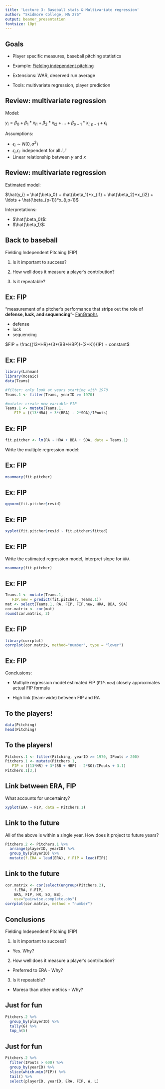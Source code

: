 ```yaml
---
title: 'Lecture 3: Baseball stats & Multivariate regression'
author: "Skidmore College, MA 276"
output: beamer_presentation
fontsize: 10pt
---
```



## Goals

- Player specific measures, baseball pitching statistics

- Example: [Fielding independent pitching](http://sports.yahoo.com/mlb/blog/big_league_stew/post/Everything-you-always-wanted-to-know-about-FIP?urn=mlb,206286)

- Extensions: WAR, deserved run average

- Tools: multivariate regression, player prediction 



## Review: multivariate regression

Model: 

$y_i = \beta_0 + \beta_1*x_{i1} + \beta_2*x_{i2} + \ldots + \beta_{p-1}*x_{i,p-1} + \epsilon_i$


Assumptions: 

- $\epsilon_i \sim N(0, \sigma^2)$
- $\epsilon_i$,$\epsilon_{i'}$ independent for all $i, i'$
- Linear relationship between $y$ and $x$

## Review: multivariate regression

Estimated model:  
  
$\hat{y_i} = \hat{\beta_0} + \hat{\beta_1}*x_{i1} + \hat{\beta_2}*x_{i2} + \ldots + \hat{\beta_{p-1}}*x_{i,p-1}$ 

Interpretations:

- $\hat{\beta_0}$: 
- $\hat{\beta_1}$: 

## Back to baseball

Fielding Independent Pitching (FIP)

1.  Is it important to success?

2.  How well does it measure a player's contribution?

3.  Is it repeatable? 

## Ex: FIP

"measurement of a pitcher’s performance that strips out the role of **defense, luck, and sequencing**"- [FanGraphs](http://www.fangraphs.com/library/pitching/fip/)

- defense
- luck
- sequencing

$FIP = \frac{(13*HR)+(3*(BB+HBP))-(2*K)}{IP} + constant$

## Ex: FIP

```r
library(Lahman)
library(mosaic)
data(Teams)

#filter: only look at years starting with 1970 
Teams.1 <- filter(Teams, yearID >= 1970)

#mutate: create new variable FIP
Teams.1 <- mutate(Teams.1, 
    FIP = ((13*HRA) + 3*(BBA) - 2*SOA)/IPouts)
```

## Ex: FIP 

```r
fit.pitcher <- lm(RA ~ HRA + BBA + SOA, data = Teams.1)
```

Write the multiple regression model: 



## Ex: FIP

```r
msummary(fit.pitcher)
```


## Ex: FIP

```r
qqnorm(fit.pitcher$resid)
```


## Ex: FIP

```r
xyplot(fit.pitcher$resid ~ fit.pitcher$fitted)
```


## Ex: FIP

Write the estimated regression model, interpret slope for `HRA`

```r
msummary(fit.pitcher)
```


## Ex: FIP

```r
Teams.1 <- mutate(Teams.1, 
   FIP.new = predict(fit.pitcher, Teams.1))
mat <- select(Teams.1, RA, FIP, FIP.new, HRA, BBA, SOA)
cor.matrix <- cor(mat)
round(cor.matrix, 2)
```


## Ex: FIP


```r
library(corrplot)
corrplot(cor.matrix, method="number", type = "lower")
```


## Ex: FIP

Conclusions:

- Multiple regression model estimated FIP (`FIP.new`) closely approximates actual FIP formula 

- High link (team-wide) between FIP and RA 


## To the players!

```r
data(Pitching)
head(Pitching)
```


## To the players!

```r
Pitchers.1 <- filter(Pitching, yearID >= 1970, IPouts > 200)
Pitchers.1 <- mutate(Pitchers.1,
   FIP = ((13*HR) + 3*(BB + HBP) - 2*SO)/IPouts + 3.1)
Pitchers.1[3,]
```

## Link between ERA, FIP

What accounts for uncertainty? 

```r
xyplot(ERA ~ FIP, data = Pitchers.1)
```


## Link to the future

All of the above is within a single year. How does it project to future years?

```r
Pitchers.2 <- Pitchers.1 %>%
  arrange(playerID, yearID) %>%
  group_by(playerID) %>%
  mutate(f.ERA = lead(ERA), f.FIP = lead(FIP))
```


## Link to the future

```r
cor.matrix <- cor(select(ungroup(Pitchers.2), 
    f.ERA, f.FIP,
    ERA, FIP, HR, SO, BB), 
    use="pairwise.complete.obs")
corrplot(cor.matrix, method = "number")
```


## Conclusions

Fielding Independent Pitching (FIP)

1.  Is it important to success? 
  - Yes. Why?

2.  How well does it measure a player's contribution?  
  - Preferred to ERA - Why? 

3.  Is it repeatable? 
  - Moreso than other metrics - Why?
  

## Just for fun

```r
Pitchers.2 %>% 
  group_by(playerID) %>%
  tally(G) %>%
  top_n(5)
```

## Just for fun

```r
Pitchers.2 %>% 
  filter(IPouts > 600) %>%
  group_by(yearID) %>%
  slice(which.min(FIP)) %>%
  tail() %>% 
  select(playerID, yearID, ERA, FIP, W, L)
```

